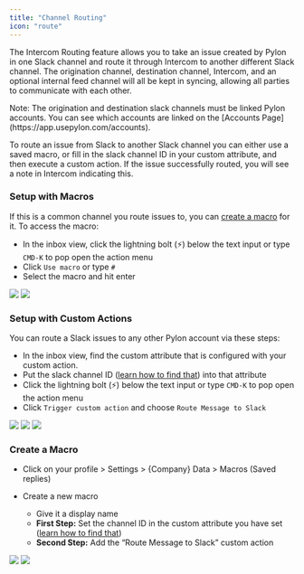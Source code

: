 ```yaml
---
title: "Channel Routing"
icon: "route"
---
```


The Intercom Routing feature allows you to take an issue created by Pylon in one
Slack channel and route it through Intercom to another different Slack channel.
The origination channel, destination channel, Intercom, and an optional internal
feed channel will all be kept in syncing, allowing all parties to communicate
with each other.

<Warning>
  Note: The origination and destination slack channels must be linked Pylon
  accounts. You can see which accounts are linked on the [Accounts
  Page](https://app.usepylon.com/accounts).
</Warning>

To route an issue from Slack to another Slack channel you can either use a saved
macro, or fill in the slack channel ID in your custom attribute, and then
execute a custom action. If the issue successfully routed, you will see a note
in Intercom indicating this.

### Setup with Macros

If this is a common channel you route issues to, you can
[create a macro](https://www.notion.so/Intercom-Routing-a06f06328385471e8296d4b059e8c8b7?pvs=21)
for it. To access the macro:

- In the inbox view, click the lightning bolt (⚡) below the text input or type
  `CMD-K` to pop open the action menu
- Click `Use macro` or type `#`
- Select the macro and hit enter

<Frame>
  <img src="/images/macro-1.png" />
</Frame>

<Frame>
  <img src="/images/macro-2.png" />
</Frame>

### Setup with Custom Actions

You can route a Slack issues to any other Pylon account via these steps:

- In the inbox view, find the custom attribute that is configured with your
  custom action.
- Put the slack channel ID
  ([learn how to find that](https://www.youtube.com/watch?v=JDVd0HF7DvE)) into
  that attribute
- Click the lightning bolt (⚡) below the text input or type `CMD-K` to pop open
  the action menu
- Click `Trigger custom action` and choose `Route Message to Slack`

<Frame>
  <img src="/images/custom-action-1.png" />
</Frame>

<Frame>
  <img src="/images/custom-action-2.png" />
</Frame>

<Frame>
  <img src="/images/custom-action-3.png" />
</Frame>

### Create a Macro

- Click on your profile > Settings > {Company} Data > Macros (Saved replies)
- Create a new macro

  - Give it a display name
  - **First Step:** Set the channel ID in the custom attribute you have set
    ([learn how to find that](https://www.youtube.com/watch?v=JDVd0HF7DvE))
  - **Second Step:** Add the “Route Message to Slack” custom action

<Frame>
  <img src="/images/add-macro-1.png" />
</Frame>
<Frame>
  <img src="/images/add-macro-2.png" />
</Frame>
